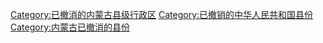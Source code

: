 [[Category:已撤消的内蒙古县级行政区|Category:已撤消的内蒙古县级行政区]]
[[Category:已撤销的中华人民共和国县份|Category:已撤销的中华人民共和国县份]]
[[Category:内蒙古已撤消的县份|Category:内蒙古已撤消的县份]]